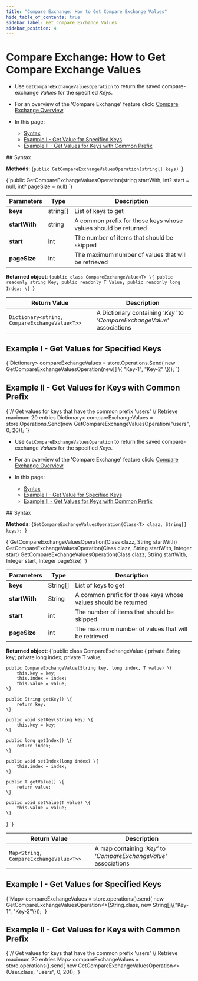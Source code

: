 ```yaml
---
title: "Compare Exchange: How to Get Compare Exchange Values"
hide_table_of_contents: true
sidebar_label: Get Compare Exchange Values
sidebar_position: 4
---
```





# Compare Exchange: How to Get Compare Exchange Values
<LanguageSwitcher supportedLanguages={supportedLanguages} />
<LanguageContent language="csharp">

<Admonition type="note" title="">

* Use `GetCompareExchangeValuesOperation` to return the saved compare-exchange _Values_ for the specified _Keys_.  

* For an overview of the 'Compare Exchange' feature click: [Compare Exchange Overview](../../../client-api/operations/compare-exchange/overview.mdx)

* In this page:  
  * [Syntax](../../../client-api/operations/compare-exchange/get-compare-exchange-values.mdx#syntax)  
  * [Example I - Get Value for Specified Keys](../../../client-api/operations/compare-exchange/get-compare-exchange-values.mdx#example-i---get-values-for-specified-keys)  
  * [Example II - Get Values for Keys with Common Prefix](../../../client-api/operations/compare-exchange/get-compare-exchange-values.mdx#example-ii---get-values-for-keys-with-common-prefix)  
</Admonition>
## Syntax

**Methods**:
<TabItem value="get_list_0" label="get_list_0">
<CodeBlock language="csharp">
{`public GetCompareExchangeValuesOperation(string[] keys)
`}
</CodeBlock>
</TabItem>

<TabItem value="get_list_1" label="get_list_1">
<CodeBlock language="csharp">
{`public GetCompareExchangeValuesOperation(string startWith, int? start = null, int? pageSize = null)
`}
</CodeBlock>
</TabItem>

| Parameters | Type | Description |
| ------------- | ------------- | ----- |
| **keys** | string[] | List of keys to get |
| **startWith** | string | A common prefix for those keys whose values should be returned |
| **start** | int | The number of items that should be skipped |
| **pageSize** | int | The maximum number of values that will be retrieved |

**Returned object**:
<TabItem value="compare_exchange_value" label="compare_exchange_value">
<CodeBlock language="csharp">
{`public class CompareExchangeValue<T>
\{
    public readonly string Key;
    public readonly T Value;
    public readonly long Index;
\}
`}
</CodeBlock>
</TabItem>

| Return Value | Description |
| ------------- | ----- |
| `Dictionary<string, CompareExchangeValue<T>>` | A Dictionary containing _'Key'_ to _'CompareExchangeValue'_ associations |


## Example I - Get Values for Specified Keys

<TabItem value="get_list_2" label="get_list_2">
<CodeBlock language="csharp">
{`Dictionary<string, CompareExchangeValue<string>> compareExchangeValues
    = store.Operations.Send(
        new GetCompareExchangeValuesOperation<string>(new[] \{ "Key-1", "Key-2" \}));
`}
</CodeBlock>
</TabItem>  


## Example II - Get Values for Keys with Common Prefix

<TabItem value="get_list_3" label="get_list_3">
<CodeBlock language="csharp">
{`// Get values for keys that have the common prefix 'users'
// Retrieve maximum 20 entries
Dictionary<string, CompareExchangeValue<User>> compareExchangeValues
    = store.Operations.Send(new GetCompareExchangeValuesOperation<User>("users", 0, 20));
`}
</CodeBlock>
</TabItem>  



</LanguageContent>
<LanguageContent language="java">

<Admonition type="note" title="">

* Use `GetCompareExchangeValuesOperation` to return the saved compare-exchange _Values_ for the specified _Keys_.  

* For an overview of the 'Compare Exchange' feature click: [Compare Exchange Overview](../../../client-api/operations/compare-exchange/overview.mdx)

* In this page:  
  * [Syntax](../../../client-api/operations/compare-exchange/get-compare-exchange-values.mdx#syntax)  
  * [Example I - Get Value for Specified Keys](../../../client-api/operations/compare-exchange/get-compare-exchange-values.mdx#example-i---get-values-for-specified-keys)  
  * [Example II - Get Values for Keys with Common Prefix](../../../client-api/operations/compare-exchange/get-compare-exchange-values.mdx#example-ii---get-values-for-keys-with-common-prefix)  
</Admonition>
## Syntax

**Methods**:
<TabItem value="get_list_0" label="get_list_0">
<CodeBlock language="java">
{`GetCompareExchangeValuesOperation(Class<T> clazz, String[] keys);
`}
</CodeBlock>
</TabItem>

<TabItem value="get_list_1" label="get_list_1">
<CodeBlock language="java">
{`GetCompareExchangeValuesOperation(Class<T> clazz, String startWith)
GetCompareExchangeValuesOperation(Class<T> clazz, String startWith, Integer start)
GetCompareExchangeValuesOperation(Class<T> clazz, String startWith, Integer start, Integer pageSize)
`}
</CodeBlock>
</TabItem>

| Parameters | Type | Description |
| ------------- | ------------- | ----- |
| **keys** | String[] | List of keys to get |
| **startWith** | String | A common prefix for those keys whose values should be returned |
| **start** | int | The number of items that should be skipped |
| **pageSize** | int | The maximum number of values that will be retrieved |

**Returned object**:
<TabItem value="compare_exchange_value" label="compare_exchange_value">
<CodeBlock language="java">
{`public class CompareExchangeValue<T> \{
    private String key;
    private long index;
    private T value;

    public CompareExchangeValue(String key, long index, T value) \{
        this.key = key;
        this.index = index;
        this.value = value;
    \}

    public String getKey() \{
        return key;
    \}

    public void setKey(String key) \{
        this.key = key;
    \}

    public long getIndex() \{
        return index;
    \}

    public void setIndex(long index) \{
        this.index = index;
    \}

    public T getValue() \{
        return value;
    \}

    public void setValue(T value) \{
        this.value = value;
    \}
\}
`}
</CodeBlock>
</TabItem>

| Return Value | Description |
| ------------- | ----- |
| `Map<String, CompareExchangeValue<T>>` | A map containing _'Key'_ to _'CompareExchangeValue'_ associations |


## Example I - Get Values for Specified Keys

<TabItem value="get_list_2" label="get_list_2">
<CodeBlock language="java">
{`Map<String, CompareExchangeValue<String>> compareExchangeValues
    = store.operations().send(
        new GetCompareExchangeValuesOperation<>(String.class, new String[]\{"Key-1", "Key-2"\}));
`}
</CodeBlock>
</TabItem>  


## Example II - Get Values for Keys with Common Prefix

<TabItem value="get_list_3" label="get_list_3">
<CodeBlock language="java">
{`// Get values for keys that have the common prefix 'users'
// Retrieve maximum 20 entries
Map<String, CompareExchangeValue<User>> compareExchangeValues
    = store.operations().send(
        new GetCompareExchangeValuesOperation<>(User.class, "users", 0, 20));
`}
</CodeBlock>
</TabItem>  



</LanguageContent>

<!---
### Compare Exchange
- [Overview](../../../client-api/operations/compare-exchange/overview)
- [Get a Compare-Exchange Value](../../../client-api/operations/compare-exchange/get-compare-exchange-value)
- [Put a Compare-Exchange Value](../../../client-api/operations/compare-exchange/delete-compare-exchange-value)


-->